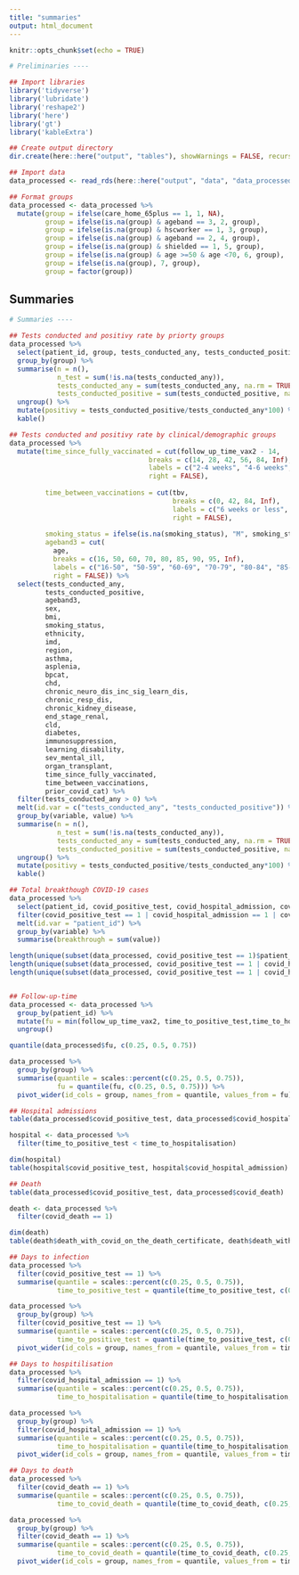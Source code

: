 ```yaml
---
title: "summaries"
output: html_document
---
```


```r
knitr::opts_chunk$set(echo = TRUE)
```

```r
# Preliminaries ----

## Import libraries
library('tidyverse')
library('lubridate')
library('reshape2')
library('here')
library('gt')
library('kableExtra')

## Create output directory
dir.create(here::here("output", "tables"), showWarnings = FALSE, recursive=TRUE)

## Import data
data_processed <- read_rds(here::here("output", "data", "data_processed.rds"))

## Format groups
data_processed <- data_processed %>%
  mutate(group = ifelse(care_home_65plus == 1, 1, NA),
         group = ifelse(is.na(group) & ageband == 3, 2, group),
         group = ifelse(is.na(group) & hscworker == 1, 3, group),
         group = ifelse(is.na(group) & ageband == 2, 4, group),
         group = ifelse(is.na(group) & shielded == 1, 5, group),
         group = ifelse(is.na(group) & age >=50 & age <70, 6, group),
         group = ifelse(is.na(group), 7, group),
         group = factor(group))
```

## Summaries
```r
# Summaries ----

## Tests conducted and positivy rate by priorty groups
data_processed %>%
  select(patient_id, group, tests_conducted_any, tests_conducted_positive) %>%
  group_by(group) %>%
  summarise(n = n(),
            n_test = sum(!is.na(tests_conducted_any)),
            tests_conducted_any = sum(tests_conducted_any, na.rm = TRUE),
            tests_conducted_positive = sum(tests_conducted_positive, na.rm = TRUE)) %>%
  ungroup() %>%
  mutate(positivy = tests_conducted_positive/tests_conducted_any*100) %>%
  kable()

## Tests conducted and positivy rate by clinical/demographic groups
data_processed %>%
  mutate(time_since_fully_vaccinated = cut(follow_up_time_vax2 - 14,
                                   breaks = c(14, 28, 42, 56, 84, Inf),
                                   labels = c("2-4 weeks", "4-6 weeks", "6-8 weeks", "8-12 weeks", "12+ weeks"),
                                   right = FALSE),
         
         time_between_vaccinations = cut(tbv,
                                         breaks = c(0, 42, 84, Inf),
                                         labels = c("6 weeks or less", "6-12 weeks", "12 weeks or more"),
                                         right = FALSE),
         
         smoking_status = ifelse(is.na(smoking_status), "M", smoking_status),
         ageband3 = cut(
           age,
           breaks = c(16, 50, 60, 70, 80, 85, 90, 95, Inf),
           labels = c("16-50", "50-59", "60-69", "70-79", "80-84", "85-89", "90-94", "95+"),
           right = FALSE)) %>%
  select(tests_conducted_any, 
         tests_conducted_positive,
         ageband3, 
         sex,
         bmi,
         smoking_status,
         ethnicity,
         imd,
         region,
         asthma,
         asplenia,
         bpcat,
         chd,
         chronic_neuro_dis_inc_sig_learn_dis,
         chronic_resp_dis,
         chronic_kidney_disease,
         end_stage_renal, 
         cld, 
         diabetes, 
         immunosuppression, 
         learning_disability, 
         sev_mental_ill, 
         organ_transplant,
         time_since_fully_vaccinated,
         time_between_vaccinations,
         prior_covid_cat) %>%
  filter(tests_conducted_any > 0) %>%
  melt(id.var = c("tests_conducted_any", "tests_conducted_positive")) %>%
  group_by(variable, value) %>%
  summarise(n = n(),
            n_test = sum(!is.na(tests_conducted_any)),
            tests_conducted_any = sum(tests_conducted_any, na.rm = TRUE),
            tests_conducted_positive = sum(tests_conducted_positive, na.rm = TRUE)) %>%
  ungroup() %>%
  mutate(positivy = tests_conducted_positive/tests_conducted_any*100) %>%
  kable()

## Total breakthough COVID-19 cases
data_processed %>%
  select(patient_id, covid_positive_test, covid_hospital_admission, covid_death) %>%
  filter(covid_positive_test == 1 | covid_hospital_admission == 1 | covid_death == 1) %>%
  melt(id.var = "patient_id") %>%
  group_by(variable) %>%
  summarise(breakthrough = sum(value))

length(unique(subset(data_processed, covid_positive_test == 1)$patient_id))
length(unique(subset(data_processed, covid_positive_test == 1 | covid_hospital_admission == 1)$patient_id))
length(unique(subset(data_processed, covid_positive_test == 1 | covid_hospital_admission == 1 | covid_death == 1)$patient_id))


## Follow-up-time
data_processed <- data_processed %>%
  group_by(patient_id) %>%
  mutate(fu = min(follow_up_time_vax2, time_to_positive_test,time_to_hospitalisation,time_to_covid_death)) %>%
  ungroup()

quantile(data_processed$fu, c(0.25, 0.5, 0.75))

data_processed %>%
  group_by(group) %>%  
  summarise(quantile = scales::percent(c(0.25, 0.5, 0.75)),
            fu = quantile(fu, c(0.25, 0.5, 0.75))) %>%
  pivot_wider(id_cols = group, names_from = quantile, values_from = fu)

## Hospital admissions
table(data_processed$covid_positive_test, data_processed$covid_hospital_admission)

hospital <- data_processed %>%
  filter(time_to_positive_test < time_to_hospitalisation)

dim(hospital)
table(hospital$covid_positive_test, hospital$covid_hospital_admission)

## Death
table(data_processed$covid_positive_test, data_processed$covid_death)

death <- data_processed %>%
  filter(covid_death == 1) 

dim(death)
table(death$death_with_covid_on_the_death_certificate, death$death_with_28_days_of_covid_positive_test)

## Days to infection
data_processed %>%
  filter(covid_positive_test == 1) %>%  
  summarise(quantile = scales::percent(c(0.25, 0.5, 0.75)),
            time_to_positive_test = quantile(time_to_positive_test, c(0.25, 0.5, 0.75)))

data_processed %>%
  group_by(group) %>%
  filter(covid_positive_test == 1) %>%  
  summarise(quantile = scales::percent(c(0.25, 0.5, 0.75)),
            time_to_positive_test = quantile(time_to_positive_test, c(0.25, 0.5, 0.75)))  %>%
  pivot_wider(id_cols = group, names_from = quantile, values_from = time_to_positive_test)

## Days to hospitilisation
data_processed %>%
  filter(covid_hospital_admission == 1) %>%  
  summarise(quantile = scales::percent(c(0.25, 0.5, 0.75)),
            time_to_hospitalisation = quantile(time_to_hospitalisation, c(0.25, 0.5, 0.75)))

data_processed %>%
  group_by(group) %>%
  filter(covid_hospital_admission == 1) %>%  
  summarise(quantile = scales::percent(c(0.25, 0.5, 0.75)),
            time_to_hospitalisation = quantile(time_to_hospitalisation, c(0.25, 0.5, 0.75)))  %>%
  pivot_wider(id_cols = group, names_from = quantile, values_from = time_to_hospitalisation)

## Days to death
data_processed %>%
  filter(covid_death == 1) %>%  
  summarise(quantile = scales::percent(c(0.25, 0.5, 0.75)),
            time_to_covid_death = quantile(time_to_covid_death, c(0.25, 0.5, 0.75)))

data_processed %>%
  group_by(group) %>%
  filter(covid_death == 1) %>%  
  summarise(quantile = scales::percent(c(0.25, 0.5, 0.75)),
            time_to_covid_death = quantile(time_to_covid_death, c(0.25, 0.5, 0.75))) %>%
  pivot_wider(id_cols = group, names_from = quantile, values_from = time_to_covid_death)
```
